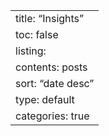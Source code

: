 ---
title: "Insights"
toc: false
listing: 
  contents: posts
  sort: "date desc"
  type: default
  categories: true
---